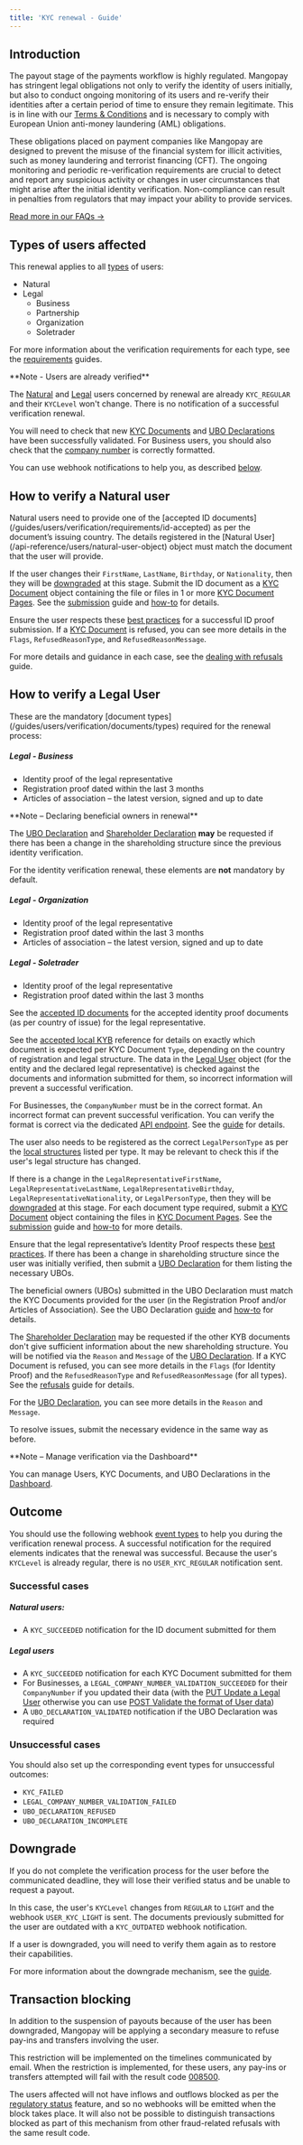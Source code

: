```yaml
---
title: 'KYC renewal - Guide'
---
```


## Introduction
The payout stage of the payments workflow is highly regulated. Mangopay has stringent legal obligations not only to verify the identity of users initially, but also to conduct ongoing monitoring of its users and re-verify their identities after a certain period of time to ensure they remain legitimate. This is in line with our <a  href="https://mangopay.com/terms-and-conditions" target="_blank">Terms & Conditions</a> and is necessary to comply with European Union anti-money laundering (AML) obligations.

These obligations placed on payment companies like Mangopay are designed to prevent the misuse of the financial system for illicit activities, such as money laundering and terrorist financing (CFT). The ongoing monitoring and periodic re-verification requirements are crucial to detect and report any suspicious activity or changes in user circumstances that might arise after the initial identity verification. Non-compliance can result in penalties from regulators that may impact your ability to provide services.

<a href="/guides/users/verification/kyc-renewal-faq" target="_blank" class="btn Primary normal">Read more in our FAQs &rarr;</a>  

## Types of users affected
This renewal applies to all <a href="/guides/users/types">types</a> of users: 
- Natural
- Legal
  - Business
  - Partnership
  - Organization
  - Soletrader

For more information about the verification requirements for each type, see the <a href="/guides/users/verification/requirements">requirements</a> guides.

<Note>  
**Note - Users are already verified** 
  
The <a href="/api-reference/users/natural-user-object">Natural</a> and <a href="/api-reference/users/legal-user-object">Legal</a> users concerned by renewal are already `KYC_REGULAR` and their `KYCLevel` won't change. There is no notification of a successful verification renewal.

You will need to check that new <a href="/api-reference/kyc-documents/view-kyc-document">KYC Documents</a> and <a href="/api-reference/ubo-declarations/view-ubo-declaration">UBO Declarations</a> have been successfully validated. For Business users, you should also check that the <a href="/guides/users/verification/company-number">company number</a> is correctly formatted.

You can use webhook notifications to help you, as described [below](#outcome).
</Note> 

## How to verify a Natural user

<Steps>
<Step title="Ask the user to prepare their ID document">
Natural users need to provide one of the [accepted ID documents](/guides/users/verification/requirements/id-accepted) as per the document’s issuing country.
</Step>
<Step title="Ask the user to check that their details are correct">
The details registered in the [Natural User](/api-reference/users/natural-user-object) object must match the document that the user will provide.

If the user changes their `FirstName`, `LastName`, `Birthday`, or `Nationality`, then they will be [downgraded](#downgrade) at this stage.
</Step>
<Step title="Submit the ID document">
Submit the ID document as a [KYC Document](/api-reference/kyc-documents/kyc-document-object) object containing the file or files in 1 or more [KYC Document Pages](/api-reference/kyc-documents/create-kyc-document-page). See the [submission](/guides/users/verification/documents/submission) guide and [how-to](/guides/users/verification/documents/submission/how-to) for details.

Ensure the user respects these [best practices](/guides/users/verification/documents/submission/id-best-practices) for a successful ID proof submission.
</Step>
<Step title="Await outcome of verification">
If a [KYC Document](/api-reference/kyc-documents/kyc-document-object) is refused, you can see more details in the `Flags`, `RefusedReasonType`, and `RefusedReasonMessage`.

For more details and guidance in each case, see the [dealing with refusals](/guides/users/verification/documents/submission/refusals) guide. 
</Step>
</Steps>

## How to verify a Legal User

<Steps>
<Step title="Ask the user to prepare the required documents and information">
These are the mandatory [document types](/guides/users/verification/documents/types) required for the renewal process:

##### Legal - Business
- Identity proof of the legal representative
- Registration proof dated within the last 3 months
- Articles of association – the latest version, signed and up to date

<Note>
**Note – Declaring beneficial owners in renewal**

The [UBO Declaration](/api-reference/ubo-declarations/ubo-declaration-object) and [Shareholder Declaration](/guides/users/verification/documents/types) **may** be requested if there has been a change in the shareholding structure since the previous identity verification.

For the identity verification renewal, these elements are **not** mandatory by default.
</Note>

##### Legal - Organization
- Identity proof of the legal representative
- Registration proof dated within the last 3 months
- Articles of association – the latest version, signed and up to date

##### Legal - Soletrader
- Identity proof of the legal representative
- Registration proof dated within the last 3 months

See the [accepted ID documents](/guides/users/verification/requirements/id-accepted) for the accepted identity proof documents (as per country of issue) for the legal representative.

See the [accepted local KYB](/guides/users/verification/requirements/kyb-local) reference for details on exactly which document is expected per KYC Document `Type`, depending on the country of registration and legal structure.
</Step>
<Step title="Ask the user to check that their account details are correct">
The data in the [Legal User](/api-reference/users/legal-user-object) object (for the entity and the declared legal representative) is checked against the documents and information submitted for them, so incorrect information will prevent a successful verification.

For Businesses, the `CompanyNumber` must be in the correct format. An incorrect format can prevent successful verification. You can verify the format is correct via the dedicated [API endpoint](/api-reference/user-data-format/validate-user-data-format). See the [guide](/guides/users/verification/company-number) for details.

The user also needs to be registered as the correct `LegalPersonType` as per the [local structures](/guides/users/verification/requirements/kyb-local) listed per type. It may be relevant to check this if the user's legal structure has changed.

If there is a change in the `LegalRepresentativeFirstName`, `LegalRepresentativeLastName`, `LegalRepresentativeBirthday`, `LegalRepresentativeNationality`, or `LegalPersonType`, then they will be [downgraded](#downgrade) at this stage.
</Step>
<Step title="Submit the required documents">
For each document type required, submit a [KYC Document](/api-reference/kyc-documents/kyc-document-object) object containing the files in [KYC Document Pages](/api-reference/kyc-documents/create-kyc-document-page). See the [submission](/guides/users/verification/documents/submission) guide and [how-to](/guides/users/verification/documents/submission/how-to) for more details.

Ensure that the legal representative’s Identity Proof respects these [best practices](/guides/users/verification/documents/submission/id-best-practices).
</Step>
<Step title="Complete the UBO declaration, if needed">
If there has been a change in shareholding structure since the user was initially verified, then submit a [UBO Declaration](/api-reference/ubo-declarations/ubo-declaration-object) for them listing the necessary UBOs.

The beneficial owners (UBOs) submitted in the UBO Declaration must match the KYC Documents provided for the user (in the Registration Proof and/or Articles of Association). See the UBO Declaration [guide](/guides/users/verification/beneficial-owners) and [how-to](/guides/users/verification/beneficial-owners/how-to) for details.

The [Shareholder Declaration](/guides/users/verification/documents/types) may be requested if the other KYB documents don't give sufficient information about the new shareholding structure. You will be notified via the `Reason` and `Message` of the [UBO Declaration](/api-reference/ubo-declarations/view-ubo-declaration).
</Step>
<Step title="Await outcome of verification">
If a KYC Document is refused, you can see more details in the `Flags` (for Identity Proof) and the `RefusedReasonType` and `RefusedReasonMessage` (for all types). See the [refusals](/guides/users/verification/documents/submission/refusals) guide for details.

For the [UBO Declaration](/api-reference/ubo-declarations/view-ubo-declaration), you can see more details in the `Reason` and `Message`.

To resolve issues, submit the necessary evidence in the same way as before.
</Step>
</Steps>

<Note>
**Note – Manage verification via the Dashboard** 

You can manage Users, KYC Documents, and UBO Declarations in the <a href="https://hub.mangopay.com/" target="_blank">Dashboard</a>.
</Note>

## Outcome

You should use the following webhook <a href="/webhooks/event-types">event types</a> to help you during the verification renewal process. A successful notification for the required elements indicates that the renewal was successful. Because the user's `KYCLevel` is already regular, there is no `USER_KYC_REGULAR` notification sent.

### Successful cases

##### Natural users:
- A `KYC_SUCCEEDED` notification for the ID document submitted for them

##### Legal users
- A `KYC_SUCCEEDED` notification for each KYC Document submitted for them
- For Businesses, a `LEGAL_COMPANY_NUMBER_VALIDATION_SUCCEEDED` for their `CompanyNumber` if you updated their data (with the [PUT Update a Legal User](/api-reference/users/update-legal-user) otherwise you can use [POST Validate the format of User data](/api-reference/user-data-format/validate-user-data-format))
- A `UBO_DECLARATION_VALIDATED` notification if the UBO Declaration was required

### Unsuccessful cases

You should also set up the corresponding event types for unsuccessful outcomes: 
- `KYC_FAILED`
- `LEGAL_COMPANY_NUMBER_VALIDATION_FAILED`
- `UBO_DECLARATION_REFUSED`
- `UBO_DECLARATION_INCOMPLETE`

## Downgrade

If you do not complete the verification process for the user before the communicated deadline, they will lose their verified status and be unable to request a payout. 

In this case, the user's `KYCLevel` changes from `REGULAR` to `LIGHT` and the webhook `USER_KYC_LIGHT` is sent. The documents previously submitted for the user are outdated with a `KYC_OUTDATED` webhook notification. 

If a user is downgraded, you will need to verify them again as to restore their capabilities.

For more information about the downgrade mechanism, see the [guide](/guides/users/verification/downgrade).

## Transaction blocking

In addition to the suspension of payouts because of the user has been downgraded, Mangopay will be applying a secondary measure to refuse pay-ins and transfers involving the user.

This restriction will be implemented on the timelines communicated by email. When the restriction is implemented, for these users, any pay-ins or transfers attempted will fail with the result code [008500](/errors/codes/008500). 

The users affected will not have inflows and outflows blocked as per the [regulatory status](/guides/users/blocked-users) feature, and so no webhooks will be emitted when the block takes place. It will also not be possible to distinguish transactions blocked as part of this mechanism from other fraud-related refusals with the same result code.